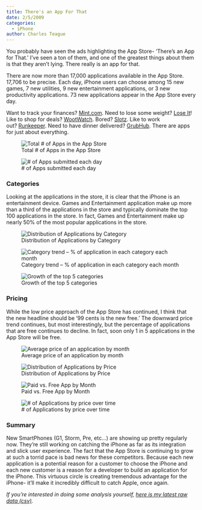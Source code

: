 ```yaml
---
title: There's an App For That
date: 2/5/2009
categories:
  - iPhone
author: Charles Teague
---
```


You probably have seen the ads highlighting the App Store- 'There's an App for That.' I've seen a ton of them, and one of the greatest things about them is that they aren't lying. There really is an app for that.

There are now more than 17,000 applications available in the App Store. 17,706 to be precise. Each day, iPhone users can choose among 15 new games, 7 new utilities, 9 new entertainment applications, or 3 new productivity applications. 73 new applications appear in the App Store every day.

Want to track your finances? [Mint.com](http://itunes.apple.com/WebObjects/MZStore.woa/wa/viewSoftware?id=300238550&mt=8). Need to lose some weight? [Lose It](http://itunes.apple.com/WebObjects/MZStore.woa/wa/viewSoftware?id=297368629&mt=8)! Like to shop for deals? [WootWatch](http://itunes.apple.com/WebObjects/MZStore.woa/wa/viewSoftware?id=288946910&mt=8). Bored? [Slotz](http://itunes.apple.com/WebObjects/MZStore.woa/wa/viewSoftware?id=302052502&mt=8). Like to work out? [Runkeeper](http://itunes.apple.com/WebObjects/MZStore.woa/wa/viewSoftware?id=300235330&mt=8). Need to have dinner delivered? [GrubHub](http://itunes.apple.com/WebObjects/MZStore.woa/wa/viewSoftware?id=302920553&mt=8). There are apps for just about everything.

![Total \# of Apps in the App Store](1.png)

![\# of Apps submitted each day](2.png)

### Categories

Looking at the applications in the store, it is clear that the iPhone is an entertainment device. Games and Entertainment application make up more than a third of the applications in the store and typically dominate the top 100 applications in the store. In fact, Games and Entertainment make up nearly 50% of the most popular applications in the store. 

![Distribution of Applications by Category](3.png)

![Category trend -- % of application in each category each month](4.png)

![Growth of the top 5 categories](5.png)

### Pricing

While the low price approach of the App Store has continued, I think that the new headline should be '99 cents is the new free.' The downward price trend continues, but most interestingly, but the percentage of applications that are free continues to decline. In fact, soon only 1 in 5 applications in the App Store will be free.

![Average price of an application by month](6.png)

![Distribution of Applications by Price](7.png)

![Paid vs. Free App by Month](8.png)

![\# of Applications by price over time](9.png)

### Summary

New SmartPhones (G1, Storm, Pre, etc...) are showing up pretty regularly now. They're still working on catching the iPhone as far as its integration and slick user experience. The fact that the App Store is continuing to grow at such a torrid pace is bad news for these competitors. Because each new application is a potential reason for a customer to choose the iPhone and each new customer is a reason for a developer to build an application for the iPhone. This virtuous circle is creating tremendous advantage for the iPhone- it'll make it incredibly difficult to catch Apple, once again.

*If you're interested in doing some analysis yourself, [here is my latest raw data (csv)](application-data.csv).*
